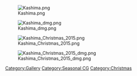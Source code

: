 [[File:Kashima.png]]

[[File:Kashima_dmg.png]]

[[File:Kashima Christmas 2015.png]]

[[File:Kashima Christmas 2015 dmg.png]]

[[Category:Gallery]] [[Category:Seasonal CG]] [[Category:Christmas]]